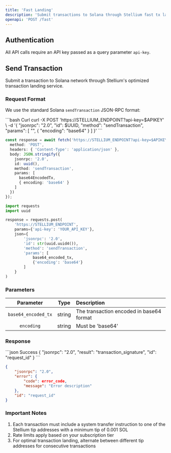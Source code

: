 ```yaml
---
title: 'Fast Landing'
description: 'Submit transactions to Solana through Stellium fast tx landing service'
openapi: 'POST /fast'
---
```



## Authentication

All API calls require an API key passed as a query parameter `api-key`.

## Send Transaction

Submit a transaction to Solana network through Stellium's optimized transaction landing service.


### Request Format

We use the standard Solana `sendTransaction` JSON-RPC format:

<CodeGroup>
```bash Curl
curl -X POST 'https://STELLIUM_ENDPOINT?api-key=$APIKEY' \
-d '{
    "jsonrpc": "2.0",
    "id": $UUID,
    "method": "sendTransaction",
    "params": [ 
        "<base64_encoded_tx>",
        { "encoding": "base64" }
    ] 
}'
```

```typescript TypeScript
const response = await fetch('https://STELLIUM_ENDPOINT?api-key=$APIKEY', {
  method: 'POST',
  headers: { 'Content-Type': 'application/json' },
  body: JSON.stringify({
    jsonrpc: '2.0',
    id: uuid(),
    method: 'sendTransaction',
    params: [
      base64EncodedTx,
      { encoding: 'base64' }
    ]
  })
});
```

```python Python
import requests
import uuid

response = requests.post(
    'https://STELLIUM_ENDPOINT',
    params={'api-key': 'YOUR_API_KEY'},
    json={
        'jsonrpc': '2.0',
        'id': str(uuid.uuid4()),
        'method': 'sendTransaction',
        'params': [
            base64_encoded_tx,
            {'encoding': 'base64'}
        ]
    }
)
```
</CodeGroup>

### Parameters

| Parameter | Type | Description |
|:---:|:---:|:---|
| `base64_encoded_tx` | string | The transaction encoded in base64 format |
| `encoding` | string | Must be 'base64' |

### Response

<CodeGroup>
```json Success
{
    "jsonrpc": "2.0",
    "result": "transaction_signature",
    "id": "request_id"
}
```

```json Error
{
    "jsonrpc": "2.0",
    "error": {
        "code": error_code,
        "message": "Error description"
    },
    "id": "request_id"
}
```
</CodeGroup>

### Important Notes

1. Each transaction must include a system transfer instruction to one of the Stellium tip addresses with a minimum tip of 0.001 SOL
2. Rate limits apply based on your subscription tier
3. For optimal transaction landing, alternate between different tip addresses for consecutive transactions 